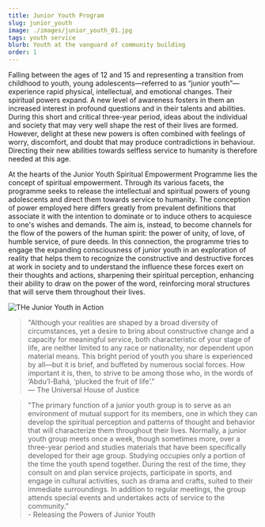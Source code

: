 ```yaml
---
title: Junior Youth Program
slug: junior_youth
image: ./images/junior_youth_01.jpg
tags: youth service
blurb: Youth at the vanguard of community building
order: 1
---
```


Falling between the ages of 12 and 15 and representing a transition from childhood to youth,
young adolescents—referred to as “junior youth”—experience rapid physical, intellectual, and
emotional changes. Their spiritual powers expand. A new level of awareness fosters in them an
increased interest in profound questions and in their talents and abilities. During this short and
critical three-year period, ideas about the individual and society that may very well shape the rest
of their lives are formed. However, delight at these new powers is often combined with feelings of worry,
discomfort, and doubt that may produce contradictions in behaviour. Directing their new abilities
towards selfless service to humanity is therefore needed at this age.

At the hearts of the Junior Youth Spiritual Empowerment Programme lies the concept of spiritual empowerment.
Through its various facets, the programme seeks to release the intellectual and spiritual powers of
young adolescents and direct them towards service to humanity. The conception of power employed here
differs greatly from prevalent definitions that associate it with the intention to dominate or to induce
others to acquiesce to one's wishes and demands. The aim is, instead, to become channels for the flow of
the powers of the human spirit: the power of unity, of love, of humble service, of pure deeds.
In this connection, the programme tries to engage the expanding consciousness of junior youth in an
exploration of reality that helps them to recognize the constructive and destructive forces at work
in society and to understand the influence these forces exert on their thoughts and actions,
sharpening their spiritual perception, enhancing their ability to draw on the power of the word,
reinforcing moral structures that will serve them throughout their lives.

![THe Junior Youth in Action](./images/junior_youth_02.jpg)

<blockquote>
   "Although your realities are shaped by a broad diversity of circumstances, 
   yet a desire to bring about constructive change and a capacity for meaningful service, 
   both characteristic of your stage of life, are neither limited to any race or nationality, 
   nor dependent upon material means. This bright period of youth you share is experienced by 
   all—but it is brief, and buffeted by numerous social forces. How important it is, then, to 
   strive to be among those who, in the words of ‘Abdu’l-Bahá, ‘plucked the fruit of life’."

   <div className="author">— The Universal House of Justice</div>
</blockquote>

<blockquote>
  "The primary function of a junior youth group is to serve as an environment of
  mutual support for its members, one in which they can develop the spiritual
  perception and patterns of thought and behavior that will characterize them
  throughout their lives. Normally, a junior youth group meets once a week,
  though sometimes more, over a three-year period and studies materials that
  have been specifically developed for their age group. Studying occupies only a
  portion of the time the youth spend together. During the rest of the time,
  they consult on and plan service projects, participate in sports, and engage
  in cultural activities, such as drama and crafts, suited to their immediate
  surroundings. In addition to regular meetings, the group attends special
  events and undertakes acts of service to the community."
  <div className="author">- Releasing the Powers of Junior Youth</div>
</blockquote>
